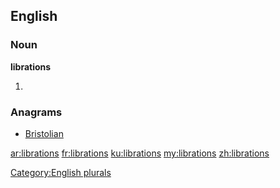 ==English==

===Noun===
'''librations'''

# {{plural of|[[libration]]}}

===Anagrams===
* [[Bristolian#English|Bristolian]]

[[Category:English plurals]]

[[ar:librations]]
[[fr:librations]]
[[ku:librations]]
[[my:librations]]
[[zh:librations]]